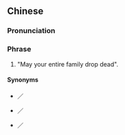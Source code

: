 {{also|咸家富贵}}
==Chinese==
{{zh-forms|type=22|lit=(May your) entire family (be) successful|s=咸家富贵|alt=冚家富貴}}

===Pronunciation===
{{zh-pron
|c=ham6 gaa1 fu3 gwai3
|cat=ph
}}

===Phrase===
{{zh-phrase}}

# {{lb|zh|Cantonese|offensive}} "May your entire family drop dead".

====Synonyms====
* {{zh-l|咸家鏟}}／{{zh-l|冚家鏟|tr=ham6 gaa1 caan2}}
* {{zh-l|咸家祥}}／{{zh-l|冚家祥|tr=ham6 gaa1 coeng4}}
* {{zh-l|咸家伶}}／{{zh-l|冚家拎|tr=ham6 gaa1 ling1}}